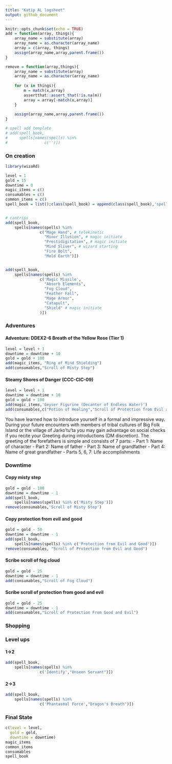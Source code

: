 ```yaml
---
title: "Katip AL logsheet"
output: github_document
---
```


```r
knitr::opts_chunk$set(echo = TRUE)
add = function(array, things){
    array_name = substitute(array)
    array_name = as.character(array_name)
    array = c(array, things)
    assign(array_name,array,parent.frame())
}

remove = function(array,things){
    array_name = substitute(array)
    array_name = as.character(array_name)
    
    for (x in things){
        m = match(x,array)
        assertthat::assert_that(!is.na(m))
        array = array[-match(x,array)]
    }
    
    assign(array_name,array,parent.frame())
}

# spell add template
# add(spell_book,
#     spells[names(spells) %in% 
#                c('')])
```

### On creation

```r

library(wizaRd)

level = 1
gold = 15
downtime = 0
magic_items = c()
consumables = c()
common_items = c()
spell_book = list();class(spell_book) = append(class(spell_book),'spellList')


# cantrips
add(spell_book,
    spells[names(spells) %in% 
               c("Mage Hand", # telekinetic
                 "Minor Illusion", # magic initiate
                 "Prestidigitation", # magic initiate
                 "Mind Sliver", # wizard starting
                 "Fire Bolt",
                 "Mold Earth")])


add(spell_book,
    spells[names(spells) %in% 
               c('Magic Missile',
                 "Absorb Elements",
                 "Fog Cloud",
                 "Feather Fall",
                 "Mage Armor",
                 "Catapult",
                 "Shield" # magic initiate
               )])
```

### Adventures 

####  Adventure: DDEX2-6 Breath of the Yellow Rose (Tier 1)

```r
level = level + 1
downtime = downtime + 10
gold = gold + 100
add(magic_items, "Ring of Mind Shielding")
add(consumables,"Scroll of Misty Step")
```

#### Steamy Shores of Danger (CCC-CIC-09)

```r
level = level + 1
downtime = downtime + 10
gold = gold + 100
add(magic_items,'Geyser Figurine (Decanter of Endless Water)')
add(consumables,c("Potion of Healing","Scroll of Protection from Evil and Good"))
```

You have learned how to introduce yourself in a formal and impressive way. During your future encounters with members of tribal cultures of Big Folk Island or the village of Jarko’tu’ta you may gain advantage on social checks if you recite your Greeting during introductions (DM discretion).
The greeting of the forefathers is simple and consists of 7 parts:
- Part 1: Name of character
- Part 2: Name of father
- Part 3: Name of grandfather
- Part 4: Name of great grandfather
- Parts 5, 6, 7: Life accomplishments

### Downtime

#### Copy misty step

```r
gold = gold - 100
downtime = downtime - 1
add(spell_book,
    spells[names(spells) %in% c('Misty Step')])
remove(consumables,'Scroll of Misty Step')
```


#### Copy protection from evil and good

```r
gold = gold - 50
downtime = downtime - 1
add(spell_book,
    spells[names(spells) %in% c('Protection from Evil and Good')])
remove(consumables, "Scroll of Protection from Evil and Good")
```

#### Scribe scroll of fog cloud
```r
gold = gold - 25
downtime = downtime - 1
add(consumables,"Scroll of Fog Cloud")
```

#### Scribe scroll of protection from good and evil
```r
gold = gold - 25
downtime = downtime - 1
add(consumables,"Scroll of Protection From Good and Evil")
```
### Shopping


### Level ups

#### 1->2

```r
add(spell_book,
    spells[names(spells) %in% 
               c('Identify',"Unseen Servant")])
```

#### 2->3

```r
add(spell_book,
    spells[names(spells) %in% 
               c('Phantasmal Force',"Dragon's Breath")])
```

### Final State
```r
c(level = level,
  gold = gold,
  downtime = downtime)
magic_items
common_items
consumables
spell_book
```
